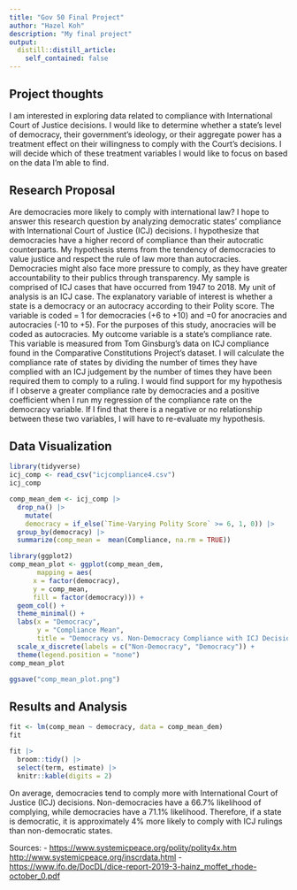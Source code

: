 ```yaml
---
title: "Gov 50 Final Project"
author: "Hazel Koh"
description: "My final project"
output:
  distill::distill_article:
    self_contained: false
---
```


## Project thoughts

I am interested in exploring data related to compliance with International Court of Justice decisions. I would like to determine whether a state's level of democracy, their government's ideology, or their aggregate power has a treatment effect on their willingness to comply with the Court's decisions. I will decide which of these treatment variables I would like to focus on based on the data I'm able to find.

## Research Proposal

Are democracies more likely to comply with international law? I hope to answer this research question by analyzing democratic states' compliance with International Court of Justice (ICJ) decisions. I hypothesize that democracies have a higher record of compliance than their autocratic counterparts. My hypothesis stems from the tendency of democracies to value justice and respect the rule of law more than autocracies. Democracies might also face more pressure to comply, as they have greater accountability to their publics through transparency. My sample is comprised of ICJ cases that have occurred from 1947 to 2018. My unit of analysis is an ICJ case. The explanatory variable of interest is whether a state is a democracy or an autocracy according to their Polity score. The variable is coded = 1 for democracies (+6 to +10) and =0 for anocracies and autocracies (-10 to +5). For the purposes of this study, anocracies will be coded as autocracies. My outcome variable is a state's compliance rate. This variable is measured from Tom Ginsburg's data on ICJ compliance found in the Comparative Constitutions Project's dataset. I will calculate the compliance rate of states by dividing the number of times they have complied with an ICJ judgement by the number of times they have been required them to comply to a ruling. I would find support for my hypothesis if I observe a greater compliance rate by democracies and a positive coefficient when I run my regression of the compliance rate on the democracy variable. If I find that there is a negative or no relationship between these two variables, I will have to re-evaluate my hypothesis.

## Data Visualization

```r
library(tidyverse)
icj_comp <- read_csv("icjcompliance4.csv")
icj_comp

comp_mean_dem <- icj_comp |>
  drop_na() |>
    mutate(
    democracy = if_else(`Time-Varying Polity Score` >= 6, 1, 0)) |>
  group_by(democracy) |>
  summarize(comp_mean =  mean(Compliance, na.rm = TRUE)) 

library(ggplot2)
comp_mean_plot <- ggplot(comp_mean_dem, 
       mapping = aes(
      x = factor(democracy),
      y = comp_mean,
      fill = factor(democracy))) +
  geom_col() +
  theme_minimal() +
  labs(x = "Democracy",
       y = "Compliance Mean",
       title = "Democracy vs. Non-Democracy Compliance with ICJ Decisions") +
  scale_x_discrete(labels = c("Non-Democracy", "Democracy")) +
  theme(legend.position = "none")
comp_mean_plot

ggsave("comp_mean_plot.png")
```

## Results and Analysis

```r
fit <- lm(comp_mean ~ democracy, data = comp_mean_dem)
fit

fit |>
  broom::tidy() |>
  select(term, estimate) |>  
  knitr::kable(digits = 2)
```

On average, democracies tend to comply more with International Court of Justice (ICJ) decisions. Non-democracies have a 66.7% likelihood of complying, while democracies have a 71.1% likelihood. Therefore, if a state is democratic, it is approximately 4% more likely to comply with ICJ rulings than non-democratic states.

Sources: - <https://www.systemicpeace.org/polity/polity4x.htm> <http://www.systemicpeace.org/inscrdata.html> - <https://www.ifo.de/DocDL/dice-report-2019-3-hainz_moffet_rhode-october_0.pdf>
